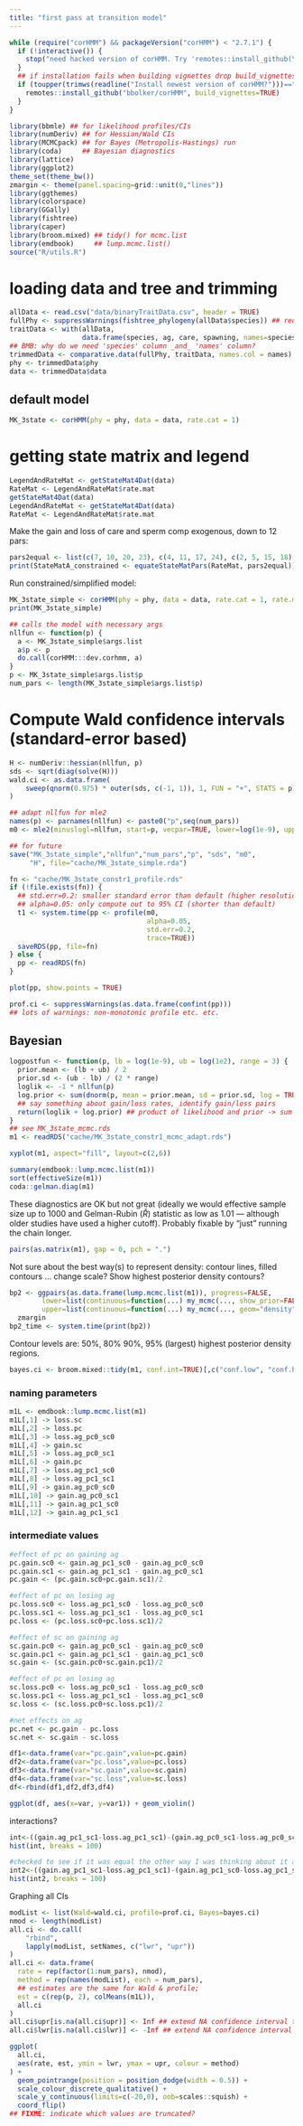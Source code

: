 ```yaml
---
title: "first pass at transition model"
---
```


```r
while (require("corHMM") && packageVersion("corHMM") < "2.7.1") {
  if (!interactive()) {
    stop("need hacked version of corHMM. Try 'remotes::install_github(\"bbolker/corHMM\", build_vignettes=TRUE)'")
  }
  ## if installation fails when building vignettes drop build_vignettes=TRUE (default is FALSE)
  if (toupper(trimws(readline("Install newest version of corHMM?")))=="Y") {
    remotes::install_github("bbolker/corHMM", build_vignettes=TRUE)
  }
}
```

```r
library(bbmle) ## for likelihood profiles/CIs
library(numDeriv) ## for Hessian/Wald CIs
library(MCMCpack) ## for Bayes (Metropolis-Hastings) run
library(coda)     ## Bayesian diagnostics
library(lattice)
library(ggplot2)
theme_set(theme_bw())
zmargin <- theme(panel.spacing=grid::unit(0,"lines"))
library(ggthemes)
library(colorspace)
library(GGally)
library(fishtree)
library(caper)
library(broom.mixed) ## tidy() for mcmc.list
library(emdbook)     ## lump.mcmc.list()
source("R/utils.R")
```

# loading data and tree and trimming

```r
allData <- read.csv("data/binaryTraitData.csv", header = TRUE)
fullPhy <- suppressWarnings(fishtree_phylogeny(allData$species)) ## request 607, only find 478 spp
traitData <- with(allData,
                  data.frame(species, ag, care, spawning, names=species))
## BMB: why do we need 'species' column _and_ 'names' column?
trimmedData <- comparative.data(fullPhy, traitData, names.col = names)
phy <- trimmedData$phy
data <- trimmedData$data
```

## default model

```r
MK_3state <- corHMM(phy = phy, data = data, rate.cat = 1)
```


# getting state matrix and legend

```r
LegendAndRateMat <- getStateMat4Dat(data)
RateMat <- LegendAndRateMat$rate.mat
getStateMat4Dat(data)
LegendAndRateMat <- getStateMat4Dat(data)
RateMat <- LegendAndRateMat$rate.mat
```


Make the gain and loss of care and sperm comp exogenous, down to 12 pars:

```r
pars2equal <- list(c(7, 10, 20, 23), c(4, 11, 17, 24), c(2, 5, 15, 18), c(1, 8, 14, 21))
print(StateMatA_constrained <- equateStateMatPars(RateMat, pars2equal))
```

Run constrained/simplified model:

```r
MK_3state_simple <- corHMM(phy = phy, data = data, rate.cat = 1, rate.mat = StateMatA_constrained)
print(MK_3state_simple)
```


```r
## calls the model with necessary args
nllfun <- function(p) {
  a <- MK_3state_simple$args.list
  a$p <- p
  do.call(corHMM:::dev.corhmm, a)
}
p <- MK_3state_simple$args.list$p
num_pars <- length(MK_3state_simple$args.list$p)
```

# Compute Wald confidence intervals (standard-error based)

```r
H <- numDeriv::hessian(nllfun, p)
sds <- sqrt(diag(solve(H)))
wald.ci <- as.data.frame(
    sweep(qnorm(0.975) * outer(sds, c(-1, 1)), 1, FUN = "+", STATS = p)
)
```

```r
## adapt nllfun for mle2
names(p) <- parnames(nllfun) <- paste0("p",seq(num_pars))
m0 <- mle2(minuslogl=nllfun, start=p, vecpar=TRUE, lower=log(1e-9), upper=log(100), method="L-BFGS-B")
```

```r
## for future
save("MK_3state_simple","nllfun","num_pars","p", "sds", "m0",
     "H", file="cache/MK_3state_simple.rda")
```


```r
fn <- "cache/MK_3state_constr1_profile.rds"
if (!file.exists(fn)) {
  ## std.err=0.2: smaller standard error than default (higher resolution)
  ## alpha=0.05: only compute out to 95% CI (shorter than default)
  t1 <- system.time(pp <- profile(m0,
                                  alpha=0.05,
                                  std.err=0.2,
                                  trace=TRUE))
  saveRDS(pp, file=fn)
} else {
  pp <- readRDS(fn)
}
```

```r
plot(pp, show.points = TRUE)
```

```r
prof.ci <- suppressWarnings(as.data.frame(confint(pp)))
## lots of warnings: non-monotonic profile etc. etc.
```

## Bayesian

```r
logpostfun <- function(p, lb = log(1e-9), ub = log(1e2), range = 3) {
  prior.mean <- (lb + ub) / 2
  prior.sd <- (ub - lb) / (2 * range)
  loglik <- -1 * nllfun(p)
  log.prior <- sum(dnorm(p, mean = prior.mean, sd = prior.sd, log = TRUE))
  ## say something about gain/loss rates, identify gain/loss pairs
  return(loglik + log.prior) ## product of likelihood and prior -> sum of LL and log-prior
}
## see MK_3state_mcmc.rds
m1 <- readRDS("cache/MK_3state_constr1_mcmc_adapt.rds")
```

```r
xyplot(m1, aspect="fill", layout=c(2,6))
```

```r
summary(emdbook::lump.mcmc.list(m1))
sort(effectiveSize(m1))
coda::gelman.diag(m1)
```

These diagnostics are OK but not great (ideally we would effective sample size up to 1000 and Gelman-Rubin ($\hat R$) statistic as low as 1.01 --- although older studies have used a higher cutoff). Probably fixable by "just" running the chain longer.

```r
pairs(as.matrix(m1), gap = 0, pch = ".")
```

Not sure about the best way(s) to represent density: contour lines, filled contours ... change scale? Show highest posterior density contours?

```r
bp2 <- ggpairs(as.data.frame(lump.mcmc.list(m1)), progress=FALSE,
        lower=list(continuous=function(...) my_mcmc(..., show_prior=FALSE)),
        upper=list(continuous=function(...) my_mcmc(..., geom="density", show_prior=FALSE))) +
  zmargin
bp2_time <- system.time(print(bp2))
```

Contour levels are: 50%, 80% 90%, 95% (largest) highest posterior density regions.

```r
bayes.ci <- broom.mixed::tidy(m1, conf.int=TRUE)[,c("conf.low", "conf.high")]
```

### naming parameters

```r
m1L <- emdbook::lump.mcmc.list(m1)
m1L[,1] -> loss.sc
m1L[,2] -> loss.pc
m1L[,3] -> loss.ag_pc0_sc0
m1L[,4] -> gain.sc
m1L[,5] -> loss.ag_pc0_sc1
m1L[,6] -> gain.pc
m1L[,7] -> loss.ag_pc1_sc0
m1L[,8] -> loss.ag_pc1_sc1
m1L[,9] -> gain.ag_pc0_sc0
m1L[,10] -> gain.ag_pc0_sc1
m1L[,11] -> gain.ag_pc1_sc0
m1L[,12] -> gain.ag_pc1_sc1
```

### intermediate values

```r
#effect of pc on gaining ag
pc.gain.sc0 <- gain.ag_pc1_sc0 - gain.ag_pc0_sc0
pc.gain.sc1 <- gain.ag_pc1_sc1 - gain.ag_pc0_sc1
pc.gain <- (pc.gain.sc0+pc.gain.sc1)/2

#effect of pc on losing ag
pc.loss.sc0 <- loss.ag_pc1_sc0 - loss.ag_pc0_sc0
pc.loss.sc1 <- loss.ag_pc1_sc1 - loss.ag_pc0_sc1
pc.loss <- (pc.loss.sc0+pc.loss.sc1)/2

#effect of sc on gaining ag
sc.gain.pc0 <- gain.ag_pc0_sc1 - gain.ag_pc0_sc0
sc.gain.pc1 <- gain.ag_pc1_sc1 - gain.ag_pc1_sc0
sc.gain <- (sc.gain.pc0+sc.gain.pc1)/2

#effect of pc on losing ag
sc.loss.pc0 <- loss.ag_pc0_sc1 - loss.ag_pc0_sc0
sc.loss.pc1 <- loss.ag_pc1_sc1 - loss.ag_pc1_sc0
sc.loss <- (sc.loss.pc0+sc.loss.pc1)/2

#net effects on ag
pc.net <- pc.gain - pc.loss
sc.net <- sc.gain - sc.loss

df1<-data.frame(var="pc.gain",value=pc.gain)
df2<-data.frame(var="pc.loss",value=pc.loss)
df3<-data.frame(var="sc.gain",value=sc.gain)
df4<-data.frame(var="sc.loss",value=sc.loss)
df<-rbind(df1,df2,df3,df4)

ggplot(df, aes(x=var, y=var1)) + geom_violin()
```

interactions?

```r
int<-((gain.ag_pc1_sc1-loss.ag_pc1_sc1)-(gain.ag_pc0_sc1-loss.ag_pc0_sc1))-((gain.ag_pc1_sc0-loss.ag_pc1_sc0)-(gain.ag_pc0_sc0-loss.ag_pc0_sc0))
hist(int, breaks = 100)

#checked to see if it was equal the other way I was thinking about it and it is
int2<-((gain.ag_pc1_sc1-loss.ag_pc1_sc1)-(gain.ag_pc1_sc0-loss.ag_pc1_sc0))-((gain.ag_pc0_sc1-loss.ag_pc0_sc1)-(gain.ag_pc0_sc0-loss.ag_pc0_sc0))
hist(int2, breaks = 100)
```

Graphing all CIs

```r
modList <- list(Wald=wald.ci, profile=prof.ci, Bayes=bayes.ci)
nmod <- length(modList)
all.ci <- do.call(
    "rbind",
    lapply(modList, setNames, c("lwr", "upr"))
)
all.ci <- data.frame(
  rate = rep(factor(1:num_pars), nmod),
  method = rep(names(modList), each = num_pars),
  ## estimates are the same for Wald & profile; 
  est = c(rep(p, 2), colMeans(m1L)),
  all.ci
)
all.ci$upr[is.na(all.ci$upr)] <- Inf ## extend NA confidence interval to limit of graph
all.ci$lwr[is.na(all.ci$lwr)] <- -Inf ## extend NA confidence interval to limit of graph

ggplot(
  all.ci,
  aes(rate, est, ymin = lwr, ymax = upr, colour = method)
) +
  geom_pointrange(position = position_dodge(width = 0.5)) +
  scale_colour_discrete_qualitative() +
  scale_y_continuous(limits=c(-20,0), oob=scales::squish) +
  coord_flip()
## FIXME: indicate which values are truncated?
```
